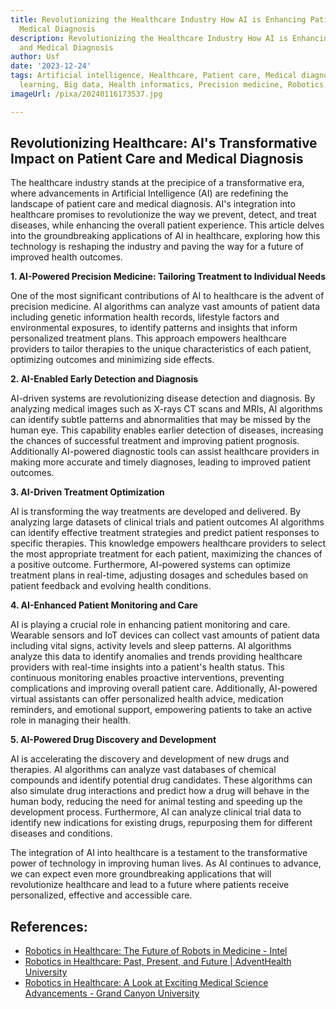 ```yaml
---
title: Revolutionizing the Healthcare Industry How AI is Enhancing Patient Care and
  Medical Diagnosis
description: Revolutionizing the Healthcare Industry How AI is Enhancing Patient Care
  and Medical Diagnosis
author: Usf
date: '2023-12-24'
tags: Artificial intelligence, Healthcare, Patient care, Medical diagnosis, Machine
  learning, Big data, Health informatics, Precision medicine, Robotics, Telemedicine
imageUrl: /pixa/20240116173537.jpg

---
```

## Revolutionizing Healthcare: AI's Transformative Impact on Patient Care and Medical Diagnosis

The healthcare  industry stands at the precipice of a transformative  era, where advancements in Artificial Intelligence (AI) are redefining the landscape of patient care and medical diagnosis. AI's integration into healthcare  promises to revolutionize the way we prevent, detect,  and treat diseases, while enhancing the overall patient experience. This article delves into the groundbreaking applications of  AI in healthcare,  exploring how this technology is reshaping the industry and paving the  way for a future  of improved health outcomes.

**1. AI-Powered Precision Medicine: Tailoring  Treatment to Individual Needs**

One of the most significant contributions of AI to healthcare is the advent  of precision  medicine. AI algorithms can analyze vast amounts of patient data including genetic information health records, lifestyle factors and environmental exposures, to identify patterns and insights that inform personalized treatment plans. This approach empowers healthcare providers to tailor  therapies to the unique characteristics of each patient, optimizing outcomes and minimizing side effects.

**2. AI-Enabled Early Detection and  Diagnosis**

AI-driven systems are revolutionizing disease detection and diagnosis. By analyzing medical images  such as X-rays CT scans and MRIs, AI algorithms can  identify subtle patterns and abnormalities that may be missed by the human  eye. This capability enables earlier detection of diseases, increasing the chances of successful treatment and improving patient prognosis. Additionally AI-powered diagnostic tools can assist healthcare providers in making more accurate and timely diagnoses,  leading to improved patient outcomes.

**3. AI-Driven Treatment Optimization**

AI is transforming the way treatments are developed and delivered. By analyzing large datasets of clinical trials and  patient outcomes AI algorithms can identify  effective treatment strategies and predict patient  responses to specific therapies. This knowledge empowers healthcare providers to select the most appropriate treatment for each patient, maximizing the chances of a positive outcome. Furthermore, AI-powered  systems can optimize treatment plans in real-time, adjusting dosages and  schedules based on patient feedback  and evolving health conditions.

**4. AI-Enhanced Patient  Monitoring and  Care**

AI is playing a crucial role in enhancing patient monitoring and care. Wearable sensors and IoT  devices can collect vast amounts of patient data including vital signs, activity levels and sleep patterns. AI algorithms analyze this data to identify  anomalies and trends providing healthcare providers with real-time insights into a patient's health  status. This continuous monitoring  enables proactive interventions,  preventing complications and improving overall patient care. Additionally, AI-powered virtual assistants can offer personalized health advice, medication reminders,  and emotional support, empowering patients to take an active  role in managing their health.

**5. AI-Powered  Drug Discovery and  Development**

AI is accelerating the  discovery and development of  new drugs  and therapies. AI algorithms can analyze  vast databases of chemical compounds and identify potential drug candidates. These algorithms  can also simulate drug  interactions and predict how a drug will behave in the human body, reducing the need for animal testing and speeding  up the development process.  Furthermore, AI can  analyze clinical  trial  data  to identify new indications for existing drugs, repurposing  them  for  different diseases and conditions.

The integration of AI into healthcare  is a testament  to the transformative power of technology in improving human lives. As AI continues to advance, we can expect even more groundbreaking applications that will revolutionize healthcare and lead to  a future where patients receive personalized, effective and accessible  care.

## References:
- [Robotics in Healthcare: The Future of Robots in Medicine - Intel](https://www.intel.com/content/www/us/en/healthcare-it/robotics-in-healthcare.html)
- [Robotics in Healthcare: Past, Present, and Future | AdventHealth University](https://www.ahu.edu/blog/robotics-in-healthcare)
- [Robotics in Healthcare: A Look at Exciting Medical Science Advancements - Grand Canyon University](https://www.gcu.edu/blog/engineering-technology/robotics-healthcare-look-exciting-medical-science-advancements)
